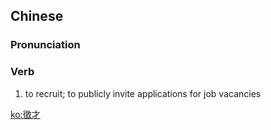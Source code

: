 ==Chinese==
{{zh-forms}}

===Pronunciation===
{{zh-pron
|m=zhēngcái
|cat=v
}}

===Verb===
{{zh-verb}}
# {{lb|zh|Taiwanese Mandarin}} to recruit; to publicly invite applications for job vacancies

[[ko:徵才]]